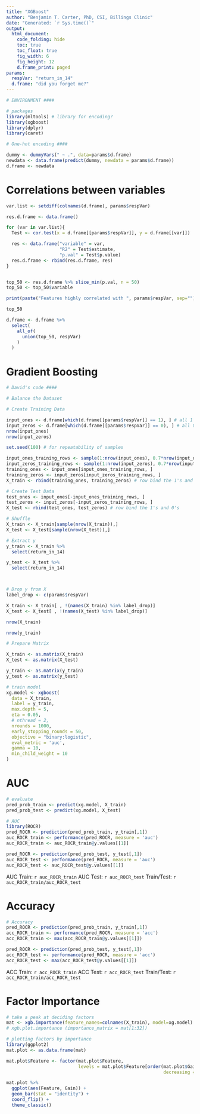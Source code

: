 ---
title: "XGBoost"
author: "Benjamin T. Carter, PhD, CSI, Billings Clinic"
date: "Generated: `r Sys.time()`"
output: 
  html_document:
    code_folding: hide
    toc: true
    toc_float: true
    fig_width: 6
    fig_height: 12
    d.frame_print: paged
params:
  respVar: "return_in_14"
  d.frame: "did you forget me?"
---

```{r data}
# ENVIRONMENT ####

# packages
library(mltools) # library for encoding?
library(xgboost)
library(dplyr)
library(caret)

# One-hot encoding ####

dummy <- dummyVars(" ~ .", data=params$d.frame)
newdata <- data.frame(predict(dummy, newdata = params$d.frame))
d.frame <- newdata

```

# Correlations between variables


```{r correlations}

var.list <- setdiff(colnames(d.frame), params$respVar)

res.d.frame <- data.frame()

for (var in var.list){
  Test <- cor.test(x = d.frame[[params$respVar]], y = d.frame[[var]])

  res <- data.frame("variable" = var,
                    "R2" = Test$estimate,
                    "p.val" = Test$p.value)
  res.d.frame <- rbind(res.d.frame, res)
}


top_50 <- res.d.frame %>% slice_min(p.val, n = 50)
top_50 <- top_50$variable

print(paste("Features highly correlated with ", params$respVar, sep=""))

top_50

d.frame <- d.frame %>%
  select(
    all_of(
      union(top_50, respVar)
    )
  )


```

# Gradient Boosting

```{r makeData}
# David's code ####

# Balance the Dataset

# Create Training Data

input_ones <- d.frame[which(d.frame[[params$respVar]] == 1), ] # all 1's
input_zeros <- d.frame[which(d.frame[[params$respVar]] == 0), ] # all 0's
nrow(input_ones)
nrow(input_zeros)

set.seed(100) # for repeatability of samples

input_ones_training_rows <- sample(1:nrow(input_ones), 0.7*nrow(input_ones)) # 1's for training
input_zeros_training_rows <- sample(1:nrow(input_zeros), 0.7*nrow(input_ones)) # 0's for training. Pick as many 0's as 1's
training_ones <- input_ones[input_ones_training_rows, ]
training_zeros <- input_zeros[input_zeros_training_rows, ]
X_train <- rbind(training_ones, training_zeros) # row bind the 1's and 0's

# Create Test Data
test_ones <- input_ones[-input_ones_training_rows, ]
test_zeros <- input_zeros[-input_zeros_training_rows, ]
X_test <- rbind(test_ones, test_zeros) # row bind the 1's and 0's

# Shuffle
X_train <- X_train[sample(nrow(X_train)),]
X_test <- X_test[sample(nrow(X_test)),]

# Extract y
y_train <- X_train %>%
  select(return_in_14)

y_test <- X_test %>%
  select(return_in_14)



# Drop y from X
label_drop <- c(params$respVar)

X_train <- X_train[ , !(names(X_train) %in% label_drop)]
X_test <- X_test[ , !(names(X_test) %in% label_drop)]

nrow(X_train)

nrow(y_train)

# Prepare Matrix

X_train <- as.matrix(X_train)
X_test <- as.matrix(X_test)

y_train <- as.matrix(y_train)
y_test <- as.matrix(y_test)

```

```{r gradientBoosting}
# train model
xg.model <- xgboost(
  data = X_train,
  label = y_train,
  max.depth = 5,
  eta = 0.05,
  # nthread = 2,
  nrounds = 1000,
  early_stopping_rounds = 50,
  objective = "binary:logistic",
  eval_metric = 'auc',
  gamma = 10,
  min_child_weight = 10
)
```

# AUC

```{r auc}
# evaluate
pred_prob_train <- predict(xg.model, X_train)
pred_prob_test <- predict(xg.model, X_test)

# AUC
library(ROCR)
pred_ROCR <- prediction(pred_prob_train, y_train[,1])
auc_ROCR_train <- performance(pred_ROCR, measure = 'auc')
auc_ROCR_train <- auc_ROCR_train@y.values[[1]]

pred_ROCR <- prediction(pred_prob_test, y_test[,1])
auc_ROCR_test <- performance(pred_ROCR, measure = 'auc')
auc_ROCR_test <- auc_ROCR_test@y.values[[1]]

```

AUC Train: `r auc_ROCR_train`
AUC Test: `r auc_ROCR_test`
Train/Test: `r auc_ROCR_train/auc_ROCR_test`

# Accuracy

```{r accuracy}
# Accuracy
pred_ROCR <- prediction(pred_prob_train, y_train[,1])
acc_ROCR_train <- performance(pred_ROCR, measure = 'acc')
acc_ROCR_train <- max(acc_ROCR_train@y.values[[1]])

pred_ROCR <- prediction(pred_prob_test, y_test[,1])
acc_ROCR_test <- performance(pred_ROCR, measure = 'acc')
acc_ROCR_test <- max(acc_ROCR_test@y.values[[1]])

```

ACC Train: `r acc_ROCR_train`
ACC Test: `r acc_ROCR_test`
Train/Test: `r acc_ROCR_train/acc_ROCR_test`

# Factor Importance

```{r plotFactors}
# take a peak at deciding factors
mat <- xgb.importance(feature_names=colnames(X_train), model=xg.model)
# xgb.plot.importance (importance_matrix = mat[1:32])

# plotting factors by importance
library(ggplot2)
mat.plot <- as.data.frame(mat)

mat.plot$Feature <- factor(mat.plot$Feature,
                           levels = mat.plot$Feature[order(mat.plot$Gain,
                                                           decreasing = FALSE)])

mat.plot %>% 
  ggplot(aes(Feature, Gain)) +
  geom_bar(stat = "identity") +
  coord_flip() +
  theme_classic()
```


<!-- # Logistic model -->

<!-- ```{r logisticModel} -->

<!-- # compare to a simple logistic model -->
<!-- log.mod <- glm(y_train ~ X_train, d.frame, -->
<!--     family = "binomial") -->

<!-- pred.res <- predict(log.mod, as.data.frame(X_test)) -->

<!-- # evaluate -->
<!-- pred_prob_train <- predict(log.mod, as.data.frame(X_train)) -->
<!-- pred_prob_test <- predict(log.mod, as.data.frame(X_test)) -->

<!-- # AUC -->
<!-- library(ROCR) -->
<!-- pred_ROCR <- prediction(pred_prob_train, y_train[,1]) -->
<!-- auc_ROCR_train <- performance(pred_ROCR, measure = 'auc') -->
<!-- auc_ROCR_train <- auc_ROCR_train@y.values[[1]] -->

<!-- pred_ROCR <- prediction(pred_prob_test, y_test[,1]) -->
<!-- auc_ROCR_test <- performance(pred_ROCR, measure = 'auc') -->
<!-- auc_ROCR_test <- auc_ROCR_test@y.values[[1]] -->

<!-- ``` -->

<!-- AUC Train: `r auc_ROCR_train` -->
<!-- AUC Test: `r auc_ROCR_test` -->
<!-- Train/Test: `r auc_ROCR_train/auc_ROCR_test` -->

<!-- ```{r logisticSum} -->
<!-- summary(log.mod) -->
<!-- ``` -->

